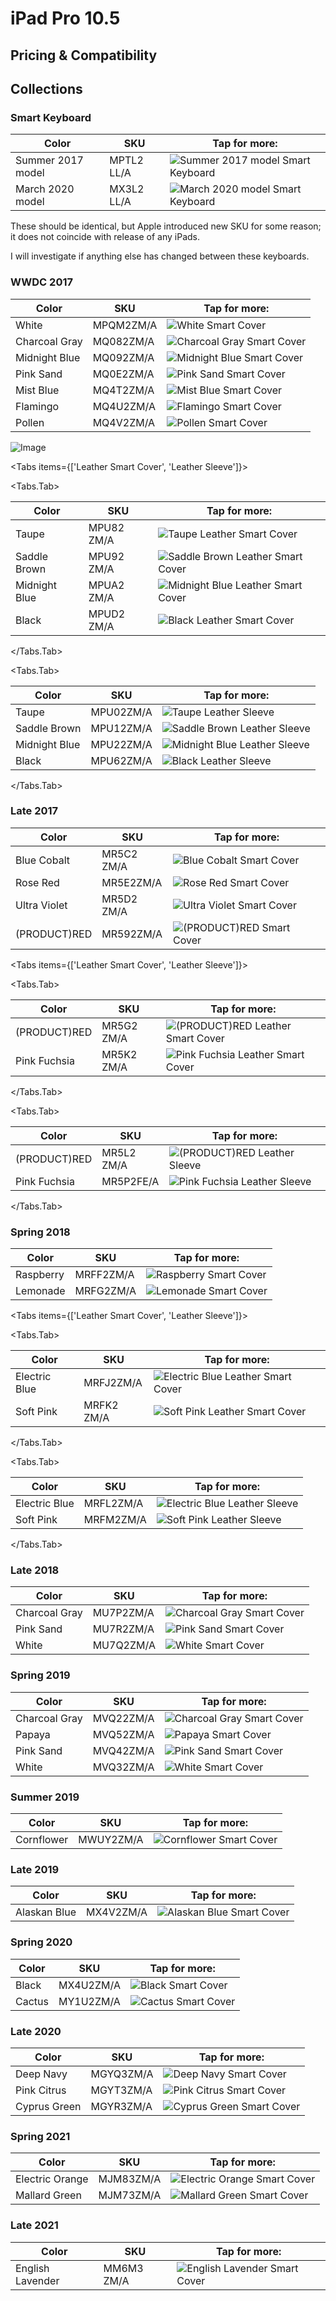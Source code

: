 
# iPad Pro 10.5

## Pricing & Compatibility

## Collections

### Smart Keyboard

| Color | SKU | Tap for more: |
| --- | --- | --- |
| Summer 2017 model | MPTL2<wbr/>LL/A | <Link href="/pre-liquid-ipad/ipad_pro105/MPTL2" scroll={true}><img src="/everypreview/MPTL2.webp" alt="Summer 2017 model Smart Keyboard"/></Link> |
| March 2020 model | MX3L2<wbr/>LL/A | <Link href="/pre-liquid-ipad/ipad_pro105/MX3L2" scroll={true}><img src="/everypreview/MX3L2.webp" alt="March 2020 model Smart Keyboard"/></Link> |

These should be identical, but Apple introduced new SKU for some reason; it does not coincide with release of any iPads.

I will investigate if anything else has changed between these keyboards.

### WWDC 2017

| Color | SKU | Tap for more: |
| --- | --- | --- |
| White | MPQM2<wbr/>ZM/A | <Link href="/pre-liquid-ipad/ipad_pro105/MPQM2" scroll={true}><img src="/everypreview/MPQM2.webp" alt="White Smart Cover"/></Link> |
| Charcoal Gray | MQ082<wbr/>ZM/A | <Link href="/pre-liquid-ipad/ipad_pro105/MQ082" scroll={true}><img src="/everypreview/MQ082.webp" alt="Charcoal Gray Smart Cover"/></Link> |
| Midnight Blue | MQ092<wbr/>ZM/A | <Link href="/pre-liquid-ipad/ipad_pro105/MQ092" scroll={true}><img src="/everypreview/MQ092.webp" alt="Midnight Blue Smart Cover"/></Link> |
| Pink Sand | MQ0E2<wbr/>ZM/A | <Link href="/pre-liquid-ipad/ipad_pro105/MQ0E2" scroll={true}><img src="/everypreview/MQ0E2.webp" alt="Pink Sand Smart Cover"/></Link> |
| Mist Blue | MQ4T2<wbr/>ZM/A | <Link href="/pre-liquid-ipad/ipad_pro105/MQ4T2" scroll={true}><img src="/everypreview/MQ4T2.webp" alt="Mist Blue Smart Cover"/></Link> |
| Flamingo | MQ4U2<wbr/>ZM/A | <Link href="/pre-liquid-ipad/ipad_pro105/MQ4U2" scroll={true}><img src="/everypreview/MQ4U2.webp" alt="Flamingo Smart Cover"/></Link> |
| Pollen | MQ4V2<wbr/>ZM/A | <Link href="/pre-liquid-ipad/ipad_pro105/MQ4V2" scroll={true}><img src="/everypreview/MQ4V2.webp" alt="Pollen Smart Cover"/></Link> |

![Image](/assets/2017-ipad-pro.jpg)

<Tabs
  items={['Leather Smart Cover', 'Leather Sleeve']}>

<Tabs.Tab>

| Color | SKU | Tap for more: |
| --- | --- | --- |
| Taupe | MPU82<wbr/>ZM/A | <Link href="/pre-liquid-ipad/ipad_pro105/MPU82" scroll={true}><img src="/everypreview/MPU82.webp" alt="Taupe Leather Smart Cover"/></Link> |
| Saddle Brown | MPU92<wbr/>ZM/A | <Link href="/pre-liquid-ipad/ipad_pro105/MPU92" scroll={true}><img src="/everypreview/MPU92.webp" alt="Saddle Brown Leather Smart Cover"/></Link> |
| Midnight Blue | MPUA2<wbr/>ZM/A | <Link href="/pre-liquid-ipad/ipad_pro105/MPUA2" scroll={true}><img src="/everypreview/MPUA2.webp" alt="Midnight Blue Leather Smart Cover"/></Link> |
| Black | MPUD2<wbr/>ZM/A | <Link href="/pre-liquid-ipad/ipad_pro105/MPUD2" scroll={true}><img src="/everypreview/MPUD2.webp" alt="Black Leather Smart Cover"/></Link> |

</Tabs.Tab>

<Tabs.Tab>

| Color | SKU | Tap for more: |
| --- | --- | --- |
| Taupe | MPU02<wbr/>ZM/A | <Link href="/pre-liquid-ipad/ipad_pro105/MPU02" scroll={true}><img src="/everypreview/MPU02.webp" alt="Taupe Leather Sleeve"/></Link> |
| Saddle Brown | MPU12<wbr/>ZM/A | <Link href="/pre-liquid-ipad/ipad_pro105/MPU12" scroll={true}><img src="/everypreview/MPU12.webp" alt="Saddle Brown Leather Sleeve"/></Link> |
| Midnight Blue | MPU22<wbr/>ZM/A | <Link href="/pre-liquid-ipad/ipad_pro105/MPU22" scroll={true}><img src="/everypreview/MPU22.webp" alt="Midnight Blue Leather Sleeve"/></Link> |
| Black | MPU62<wbr/>ZM/A | <Link href="/pre-liquid-ipad/ipad_pro105/MPU62" scroll={true}><img src="/everypreview/MPU62.webp" alt="Black Leather Sleeve"/></Link> |

</Tabs.Tab>
</Tabs>

### Late 2017

| Color | SKU | Tap for more: |
| --- | --- | --- |
| Blue Cobalt | MR5C2<wbr/>ZM/A | <Link href="/pre-liquid-ipad/ipad_pro105/MR5C2" scroll={true}><img src="/everypreview/MR5C2.webp" alt="Blue Cobalt Smart Cover"/></Link> |
| Rose Red | MR5E2<wbr/>ZM/A | <Link href="/pre-liquid-ipad/ipad_pro105/MR5E2" scroll={true}><img src="/everypreview/MR5E2.webp" alt="Rose Red Smart Cover"/></Link> |
| Ultra Violet | MR5D2<wbr/>ZM/A | <Link href="/pre-liquid-ipad/ipad_pro105/MR5D2" scroll={true}><img src="/everypreview/MR5D2.webp" alt="Ultra Violet Smart Cover"/></Link> |
| (PRODUCT)RED | MR592<wbr/>ZM/A | <Link href="/pre-liquid-ipad/ipad_pro105/MR592" scroll={true}><img src="/everypreview/MR592.webp" alt="(PRODUCT)RED Smart Cover"/></Link> |

<Tabs
  items={['Leather Smart Cover', 'Leather Sleeve']}>

<Tabs.Tab>

| Color | SKU | Tap for more: |
| --- | --- | --- |
| (PRODUCT)RED | MR5G2<wbr/>ZM/A | <Link href="/pre-liquid-ipad/ipad_pro105/MR5G2" scroll={true}><img src="/everypreview/MR5G2.webp" alt="(PRODUCT)RED Leather Smart Cover"/></Link> |
| Pink Fuchsia | MR5K2<wbr/>ZM/A | <Link href="/pre-liquid-ipad/ipad_pro105/MR5K2" scroll={true}><img src="/everypreview/MR5K2.webp" alt="Pink Fuchsia Leather Smart Cover"/></Link> |

</Tabs.Tab>

<Tabs.Tab>

| Color | SKU | Tap for more: |
| --- | --- | --- |
| (PRODUCT)RED | MR5L2<wbr/>ZM/A | <Link href="/pre-liquid-ipad/ipad_pro105/MR5L2" scroll={true}><img src="/everypreview/MR5L2.webp" alt="(PRODUCT)RED Leather Sleeve"/></Link> |
| Pink Fuchsia | MR5P2<wbr/>FE/A | <Link href="/pre-liquid-ipad/ipad_pro105/MR5P2" scroll={true}><img src="/everypreview/MR5P2.webp" alt="Pink Fuchsia Leather Sleeve"/></Link> |

</Tabs.Tab>
</Tabs>

### Spring 2018

| Color | SKU | Tap for more: |
| --- | --- | --- |
| Raspberry | MRFF2<wbr/>ZM/A | <Link href="/pre-liquid-ipad/ipad_pro105/MRFF2" scroll={true}><img src="/everypreview/MRFF2.webp" alt="Raspberry Smart Cover"/></Link> |
| Lemonade | MRFG2<wbr/>ZM/A | <Link href="/pre-liquid-ipad/ipad_pro105/MRFG2" scroll={true}><img src="/everypreview/MRFG2.webp" alt="Lemonade Smart Cover"/></Link> |

<Tabs
  items={['Leather Smart Cover', 'Leather Sleeve']}>

<Tabs.Tab>

| Color | SKU | Tap for more: |
| --- | --- | --- |
| Electric Blue | MRFJ2<wbr/>ZM/A | <Link href="/pre-liquid-ipad/ipad_pro105/MRFJ2" scroll={true}><img src="/everypreview/MRFJ2.webp" alt="Electric Blue Leather Smart Cover"/></Link> |
| Soft Pink | MRFK2<wbr/>ZM/A | <Link href="/pre-liquid-ipad/ipad_pro105/MRFK2" scroll={true}><img src="/everypreview/MRFK2.webp" alt="Soft Pink Leather Smart Cover"/></Link> |

</Tabs.Tab>

<Tabs.Tab>

| Color | SKU | Tap for more: |
| --- | --- | --- |
| Electric Blue | MRFL2<wbr/>ZM/A | <Link href="/pre-liquid-ipad/ipad_pro105/MRFL2" scroll={true}><img src="/everypreview/MRFL2.webp" alt="Electric Blue Leather Sleeve"/></Link> |
| Soft Pink | MRFM2<wbr/>ZM/A | <Link href="/pre-liquid-ipad/ipad_pro105/MRFM2" scroll={true}><img src="/everypreview/MRFM2.webp" alt="Soft Pink Leather Sleeve"/></Link> |

</Tabs.Tab>
</Tabs>

### Late 2018

| Color | SKU | Tap for more: |
| --- | --- | --- |
| Charcoal Gray | MU7P2<wbr/>ZM/A | <Link href="/pre-liquid-ipad/ipad_pro105/MU7P2" scroll={true}><img src="/everypreview/MU7P2.webp" alt="Charcoal Gray Smart Cover"/></Link> |
| Pink Sand | MU7R2<wbr/>ZM/A | <Link href="/pre-liquid-ipad/ipad_pro105/MU7R2" scroll={true}><img src="/everypreview/MU7R2_AV1_SILVER.webp" alt="Pink Sand Smart Cover"/></Link> |
| White | MU7Q2<wbr/>ZM/A | <Link href="/pre-liquid-ipad/ipad_pro105/MU7Q2" scroll={true}><img src="/everypreview/MU7Q2.webp" alt="White Smart Cover"/></Link> |

### Spring 2019

| Color | SKU | Tap for more: |
| --- | --- | --- |
| Charcoal Gray | MVQ22<wbr/>ZM/A | <Link href="/pre-liquid-ipad/ipad_pro105/MVQ22" scroll={true}><img src="/everypreview/MVQ22.webp" alt="Charcoal Gray Smart Cover"/></Link> |
| Papaya | MVQ52<wbr/>ZM/A | <Link href="/pre-liquid-ipad/ipad_pro105/MVQ52" scroll={true}><img src="/everypreview/MVQ52.webp" alt="Papaya Smart Cover"/></Link> |
| Pink Sand | MVQ42<wbr/>ZM/A | <Link href="/pre-liquid-ipad/ipad_pro105/MVQ42" scroll={true}><img src="/everypreview/MVQ42.webp" alt="Pink Sand Smart Cover"/></Link> |
| White | MVQ32<wbr/>ZM/A | <Link href="/pre-liquid-ipad/ipad_pro105/MVQ32" scroll={true}><img src="/everypreview/MVQ32.webp" alt="White Smart Cover"/></Link> |

### Summer 2019

| Color | SKU | Tap for more: |
| --- | --- | --- |
| Cornflower | MWUY2<wbr/>ZM/A | <Link href="/pre-liquid-ipad/ipad_pro105/MWUY2" scroll={true}><img src="/everypreview/MWUY2.webp" alt="Cornflower Smart Cover"/></Link> |

### Late 2019

| Color | SKU | Tap for more: |
| --- | --- | --- |
| Alaskan Blue | MX4V2<wbr/>ZM/A | <Link href="/pre-liquid-ipad/ipad_pro105/MX4V2" scroll={true}><img src="/everypreview/MX4V2.webp" alt="Alaskan Blue Smart Cover"/></Link> |

### Spring 2020

| Color | SKU | Tap for more: |
| --- | --- | --- |
| Black | MX4U2<wbr/>ZM/A | <Link href="/pre-liquid-ipad/ipad_pro105/MX4U2" scroll={true}><img src="/everypreview/MX4U2.webp" alt="Black Smart Cover"/></Link> |
| Cactus | MY1U2<wbr/>ZM/A | <Link href="/pre-liquid-ipad/ipad_pro105/MY1U2" scroll={true}><img src="/everypreview/MY1U2.webp" alt="Cactus Smart Cover"/></Link> |

### Late 2020

| Color | SKU | Tap for more: |
| --- | --- | --- |
| Deep Navy | MGYQ3<wbr/>ZM/A | <Link href="/pre-liquid-ipad/ipad_pro105/MGYQ3" scroll={true}><img src="/everypreview/MGYQ3.webp" alt="Deep Navy Smart Cover"/></Link> |
| Pink Citrus | MGYT3<wbr/>ZM/A | <Link href="/pre-liquid-ipad/ipad_pro105/MGYT3" scroll={true}><img src="/everypreview/MGYT3.webp" alt="Pink Citrus Smart Cover"/></Link> |
| Cyprus Green | MGYR3<wbr/>ZM/A | <Link href="/pre-liquid-ipad/ipad_pro105/MGYR3" scroll={true}><img src="/everypreview/MGYR3.webp" alt="Cyprus Green Smart Cover"/></Link> |

### Spring 2021

| Color | SKU | Tap for more: |
| --- | --- | --- |
| Electric Orange | MJM83<wbr/>ZM/A | <Link href="/pre-liquid-ipad/ipad_pro105/MJM83" scroll={true}><img src="/everypreview/MJM83.webp" alt="Electric Orange Smart Cover"/></Link> |
| Mallard Green | MJM73<wbr/>ZM/A | <Link href="/pre-liquid-ipad/ipad_pro105/MJM73" scroll={true}><img src="/everypreview/MJM73.webp" alt="Mallard Green Smart Cover"/></Link> |

### Late 2021

| Color | SKU | Tap for more: |
| --- | --- | --- |
| English Lavender | MM6M3<wbr/>ZM/A | <Link href="/pre-liquid-ipad/ipad_pro105/MM6M3" scroll={true}><img src="/everypreview/MM6M3.webp" alt="English Lavender Smart Cover"/></Link> |
